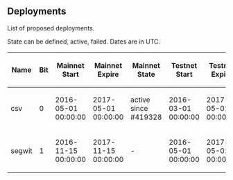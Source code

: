 ==Deployments==

List of proposed deployments.

State can be defined, active, failed. Dates are in UTC.

{| class="wikitable sortable"
! Name
! Bit
! Mainnet Start
! Mainnet Expire
! Mainnet State
! Testnet Start
! Testnet Expire
! Testnet State
! BIPs
|-
| csv
| 0
| 2016-05-01 00:00:00
| 2017-05-01 00:00:00
| active since #419328
| 2016-03-01 00:00:00
| 2017-05-01 00:00:00
| active since #770112
| [[/bip-0068.mediawiki|68]], [[/bip-0112.mediawiki|112]], [[/bip-0113.mediawiki|113]]
|-
| segwit
| 1
| 2016-11-15 00:00:00
| 2017-11-15 00:00:00
| -
| 2016-05-01 00:00:00
| 2017-05-01 00:00:00
| active since #834624
| [[/bip-0141.mediawiki|141]], [[/bip-0143.mediawiki|143]], [[/bip-0147.mediawiki|147]]
|}
